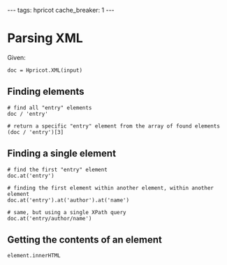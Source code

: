 ---
tags: hpricot
cache_breaker: 1
---
= Parsing XML =

Given:

<pre lang="ruby">doc = Hpricot.XML(input)</pre>

== Finding elements ==

<pre lang="ruby"># find all "entry" elements
doc / 'entry'

# return a specific "entry" element from the array of found elements
(doc / 'entry')[3]</pre>

== Finding a single element ==

<pre lang="ruby"># find the first "entry" element
doc.at('entry')

# finding the first element within another element, within another element
doc.at('entry').at('author').at('name')

# same, but using a single XPath query
doc.at('entry/author/name')</pre>

== Getting the contents of an element ==

<pre lang="ruby">element.innerHTML</pre>
